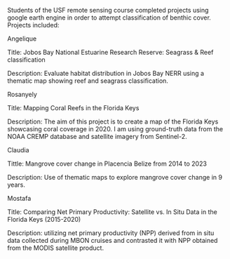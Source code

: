 Students of the USF remote sensing course completed projects using google earth engine in order to attempt classification of benthic cover.
Projects included:

Angelique

Title: Jobos Bay National Estuarine Research Reserve: Seagrass & Reef classification

Description: Evaluate habitat distribution in Jobos Bay NERR using a thematic map showing reef and seagrass classification.

 

Rosanyely

Title: Mapping Coral Reefs in the Florida Keys

Description: The aim of this project is to create a map of the Florida Keys showcasing coral coverage in 2020. I am using ground-truth data from the NOAA CREMP database and satellite imagery from Sentinel-2.

 

Claudia

Tittle: Mangrove cover change in Placencia Belize from 2014 to 2023

Description: Use of thematic maps to explore mangrove cover change in 9 years.

 

Mostafa

Title: Comparing Net Primary Productivity: Satellite vs. In Situ Data in the Florida Keys (2015-2020)

Description: utilizing net primary productivity (NPP) derived from in situ data collected during MBON cruises and contrasted it with NPP obtained from the MODIS satellite product.